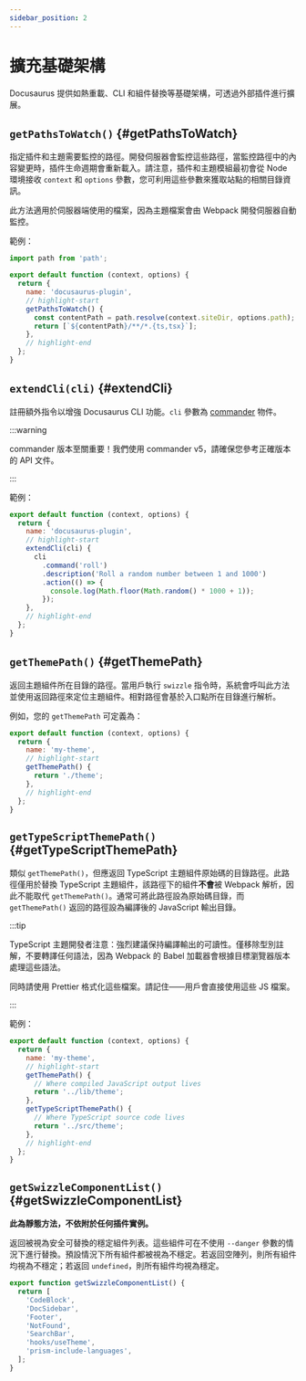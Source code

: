 ```yaml
---
sidebar_position: 2
---
```


# 擴充基礎架構

Docusaurus 提供如熱重載、CLI 和組件替換等基礎架構，可透過外部插件進行擴展。

## `getPathsToWatch()` {#getPathsToWatch}

指定插件和主題需要監控的路徑。開發伺服器會監控這些路徑，當監控路徑中的內容變更時，插件生命週期會重新載入。請注意，插件和主題模組最初會從 Node 環境接收 `context` 和 `options` 參數，您可利用這些參數來獲取站點的相關目錄資訊。

此方法適用於伺服器端使用的檔案，因為主題檔案會由 Webpack 開發伺服器自動監控。

範例：

```js title="docusaurus-plugin/src/index.js"
import path from 'path';

export default function (context, options) {
  return {
    name: 'docusaurus-plugin',
    // highlight-start
    getPathsToWatch() {
      const contentPath = path.resolve(context.siteDir, options.path);
      return [`${contentPath}/**/*.{ts,tsx}`];
    },
    // highlight-end
  };
}
```

## `extendCli(cli)` {#extendCli}

註冊額外指令以增強 Docusaurus CLI 功能。`cli` 參數為 [commander](https://www.npmjs.com/package/commander/v/5.1.0) 物件。

:::warning

commander 版本至關重要！我們使用 commander v5，請確保您參考正確版本的 API 文件。

:::

範例：

```js title="docusaurus-plugin/src/index.js"
export default function (context, options) {
  return {
    name: 'docusaurus-plugin',
    // highlight-start
    extendCli(cli) {
      cli
        .command('roll')
        .description('Roll a random number between 1 and 1000')
        .action(() => {
          console.log(Math.floor(Math.random() * 1000 + 1));
        });
    },
    // highlight-end
  };
}
```

## `getThemePath()` {#getThemePath}

返回主題組件所在目錄的路徑。當用戶執行 `swizzle` 指令時，系統會呼叫此方法並使用返回路徑來定位主題組件。相對路徑會基於入口點所在目錄進行解析。

例如，您的 `getThemePath` 可定義為：

```js title="my-theme/src/index.js"
export default function (context, options) {
  return {
    name: 'my-theme',
    // highlight-start
    getThemePath() {
      return './theme';
    },
    // highlight-end
  };
}
```

## `getTypeScriptThemePath()` {#getTypeScriptThemePath}

類似 `getThemePath()`，但應返回 TypeScript 主題組件原始碼的目錄路徑。此路徑僅用於替換 TypeScript 主題組件，該路徑下的組件**不會**被 Webpack 解析，因此不能取代 `getThemePath()`。通常可將此路徑設為原始碼目錄，而 `getThemePath()` 返回的路徑設為編譯後的 JavaScript 輸出目錄。

:::tip

TypeScript 主題開發者注意：強烈建議保持編譯輸出的可讀性。僅移除型別註解，不要轉譯任何語法，因為 Webpack 的 Babel 加載器會根據目標瀏覽器版本處理這些語法。

同時請使用 Prettier 格式化這些檔案。請記住——用戶會直接使用這些 JS 檔案。

:::

範例：

```js title="my-theme/src/index.js"
export default function (context, options) {
  return {
    name: 'my-theme',
    // highlight-start
    getThemePath() {
      // Where compiled JavaScript output lives
      return '../lib/theme';
    },
    getTypeScriptThemePath() {
      // Where TypeScript source code lives
      return '../src/theme';
    },
    // highlight-end
  };
}
```

## `getSwizzleComponentList()` {#getSwizzleComponentList}

**此為靜態方法，不依附於任何插件實例。**

返回被視為安全可替換的穩定組件列表。這些組件可在不使用 `--danger` 參數的情況下進行替換。預設情況下所有組件都被視為不穩定。若返回空陣列，則所有組件均視為不穩定；若返回 `undefined`，則所有組件均視為穩定。

```js title="my-theme/src/index.js"
export function getSwizzleComponentList() {
  return [
    'CodeBlock',
    'DocSidebar',
    'Footer',
    'NotFound',
    'SearchBar',
    'hooks/useTheme',
    'prism-include-languages',
  ];
}
```